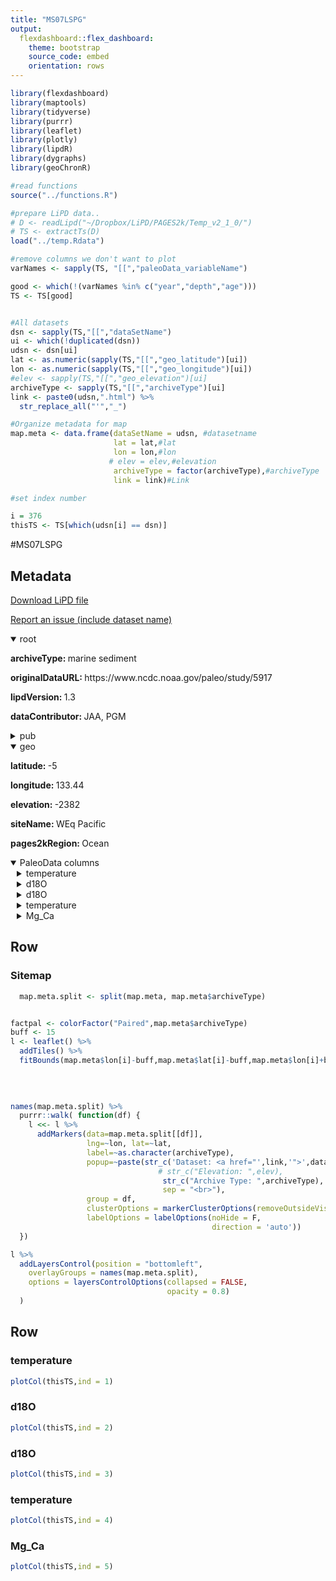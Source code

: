```yaml
---
title: "MS07LSPG"
output: 
  flexdashboard::flex_dashboard:
    theme: bootstrap
    source_code: embed
    orientation: rows
---
```


```r
library(flexdashboard)
library(maptools)
library(tidyverse)
library(purrr)
library(leaflet)
library(plotly)
library(lipdR)
library(dygraphs)
library(geoChronR)

#read functions
source("../functions.R")

#prepare LiPD data..
# D <- readLipd("~/Dropbox/LiPD/PAGES2k/Temp_v2_1_0/")
# TS <- extractTs(D)
load("../temp.Rdata")

#remove columns we don't want to plot
varNames <- sapply(TS, "[[","paleoData_variableName")

good <- which(!(varNames %in% c("year","depth","age")))
TS <- TS[good]


#All datasets
dsn <- sapply(TS,"[[","dataSetName")
ui <- which(!duplicated(dsn))
udsn <- dsn[ui]
lat <- as.numeric(sapply(TS,"[[","geo_latitude")[ui])
lon <- as.numeric(sapply(TS,"[[","geo_longitude")[ui])
#elev <- sapply(TS,"[[","geo_elevation")[ui]
archiveType <- sapply(TS,"[[","archiveType")[ui]
link <- paste0(udsn,".html") %>% 
  str_replace_all("'","_")

#Organize metadata for map
map.meta <- data.frame(dataSetName = udsn, #datasetname
                       lat = lat,#lat
                       lon = lon,#lon
                      # elev = elev,#elevation
                       archiveType = factor(archiveType),#archiveType
                       link = link)#Link

#set index number

i = 376
thisTS <- TS[which(udsn[i] == dsn)]
```
#MS07LSPG

Metadata {.sidebar}
-------------------------------------
[Download LiPD file](MS07LSPG.lpd)
            

[Report an issue (include dataset name)](https://github.com/nickmckay/LiPDverse/issues)

<details open style="margin-left: 0px">
<summary>root</summary>
<p style="margin-left: 0px"><strong>archiveType: </strong>marine sediment
<p style="margin-left: 0px"><strong>originalDataURL: </strong>https://www.ncdc.noaa.gov/paleo/study/5917
<p style="margin-left: 0px"><strong>lipdVersion: </strong>1.3
<p style="margin-left: 0px"><strong>dataContributor: </strong>JAA, PGM
</details>
<details>
<summary>pub</summary>
<details style="margin-left: 10px">
<summary>pub1</summary>
<p style="margin-left: 10px"><strong>author: </strong>Stott, L. , Timmermann, A. , Thunell, R.
<p style="margin-left: 10px"><strong>citeKey: </strong>stott2007southern
<p style="margin-left: 10px"><strong>journal: </strong>Science
<p style="margin-left: 10px"><strong>volume: </strong>318
<p style="margin-left: 10px"><strong>pages: </strong>-3
<p style="margin-left: 10px"><strong>pubYear: </strong>2007
<p style="margin-left: 10px"><strong>title: </strong>Southern Hemisphere and Deep-Sea Warming Led Deglacial Atmospheric CO2 Rise and Tropical Warming
<p style="margin-left: 10px"><strong>DOI: </strong>10.1126/science.1143791
</details>
<details style="margin-left: 10px">
<summary>pub2</summary>
<p style="margin-left: 10px"><strong>author: </strong>McGregor, Helen V. , Evans, Michael N. , Goosse, Hugues , Leduc, Guillaume , Martrat, Belen , Addison, Jason A. , Mortyn, P. Graham , Oppo, Delia W. , Seidenkrantz, Marit-Solveig , Sicre, Marie-Alexandrine , Phipps, Steven J. , Selvaraj, Kandasamy , Thirumalai, Kaustubh , Filipsson, Helena L. , Ersek, Vasile
<p style="margin-left: 10px"><strong>citeKey: </strong>mcgregor2015robust
<p style="margin-left: 10px"><strong>journal: </strong>Nature Geoscience
<p style="margin-left: 10px"><strong>volume: </strong>8
<p style="margin-left: 10px"><strong>pages: </strong>-6
<p style="margin-left: 10px"><strong>pubYear: </strong>2015
<p style="margin-left: 10px"><strong>title: </strong>Robust global ocean cooling trend for the pre-industrial Common Era
<p style="margin-left: 10px"><strong>DOI: </strong>10.1038/ngeo2510
</details>
<details style="margin-left: 10px">
<summary>pub3</summary>
<p style="margin-left: 10px"><strong>citeKey: </strong>_NaN_
<p style="margin-left: 10px"><strong>journal: </strong>Nature
<p style="margin-left: 10px"><strong>volume: </strong>_NaN_
<p style="margin-left: 10px"><strong>pages: </strong>-3
<p style="margin-left: 10px"><strong>title: </strong>Decline of surface temperature and salinity in the western tropical Pacific Ocean in the Holocene epoch
<p style="margin-left: 10px"><strong>DOI: </strong>10.1038/nature02903
</details>
<details style="margin-left: 10px">
<summary>pub4</summary>
<p style="margin-left: 10px"><strong>author: </strong>Stott, L.D.
<p style="margin-left: 10px"><strong>citeKey: </strong>stott2007o2klrDataCitation
<p style="margin-left: 10px"><strong>title: </strong>O2kLR-WEqPacific-MD98-2176.Stott.2007
</details>
</details>
<details open style="margin-left: 0px">
<summary>geo</summary>
<p style="margin-left: 0px"><strong>latitude: </strong>-5
<p style="margin-left: 0px"><strong>longitude: </strong>133.44
<p style="margin-left: 0px"><strong>elevation: </strong>-2382
<p style="margin-left: 0px"><strong>siteName: </strong>WEq Pacific
<p style="margin-left: 0px"><strong>pages2kRegion: </strong>Ocean
</details>
<details open>
<summary>PaleoData columns</summary>
<details style="margin-left: 10px">
<summary>temperature</summary>
<p style="margin-left: 10px"><strong>TSid: </strong>O2kLR_131
<p style="margin-left: 10px"><strong>variableName: </strong>temperature
<p style="margin-left: 10px"><strong>units: </strong>degC
<p style="margin-left: 10px"><strong>description: </strong>inferred sea-surface temperature
<p style="margin-left: 10px"><strong>useInGlobalTemperatureAnalysis: </strong>TRUE
<details>
<summary>interpretation</summary>
<details style="margin-left: 20px">
<summary>1</summary>
<p style="margin-left: 20px"><strong>basis: </strong>Mg/Ca calibration to SST
<p style="margin-left: 20px"><strong>interpDirection: </strong>increase
<p style="margin-left: 20px"><strong>scope: </strong>climate
<p style="margin-left: 20px"><strong>seasonality: </strong>1 2 3 4 5 6 7 8 9 10 11 12
<p style="margin-left: 20px"><strong>variable: </strong>T
<p style="margin-left: 20px"><strong>variableDetail: </strong>sea_surface
</details>
</details>
</details>
<details style="margin-left: 10px">
<summary>d18O</summary>
<p style="margin-left: 10px"><strong>TSid: </strong>MS07LSPG01b
<p style="margin-left: 10px"><strong>variableName: </strong>d18O
<p style="margin-left: 10px"><strong>units: </strong>permil
<p style="margin-left: 10px"><strong>description: </strong>inferred seawater
<details>
<summary>interpretation</summary>
<details style="margin-left: 20px">
<summary>1</summary>
<p style="margin-left: 20px"><strong>basis: </strong>NaN
<p style="margin-left: 20px"><strong>interpDirection: </strong>increase
<p style="margin-left: 20px"><strong>scope: </strong>climate
<p style="margin-left: 20px"><strong>seasonality: </strong>NaN
<p style="margin-left: 20px"><strong>variable: </strong>salinity
<p style="margin-left: 20px"><strong>variableDetail: </strong>sea surface
</details>
<details style="margin-left: 20px">
<summary>2</summary>
<p style="margin-left: 20px"><strong>basis: </strong>Schmidt, 1999
<p style="margin-left: 20px"><strong>coefficient: </strong>NaN
<p style="margin-left: 20px"><strong>direction: </strong>increase
<p style="margin-left: 20px"><strong>equilibriumEvidence: </strong>NaN
<p style="margin-left: 20px"><strong>fraction: </strong>NaN
<p style="margin-left: 20px"><strong>inferredMaterial: </strong>seawater
<p style="margin-left: 20px"><strong>integrationTime: </strong>NaN
<p style="margin-left: 20px"><strong>integrationTimeBasis: </strong>NaN
<p style="margin-left: 20px"><strong>integrationTimeUncertainty: </strong>NaN
<p style="margin-left: 20px"><strong>integrationTimeUncertaintyType: </strong>NaN
<p style="margin-left: 20px"><strong>integrationTimeUnits: </strong>NaN
<p style="margin-left: 20px"><strong>mathematicalRelation: </strong>linear
<p style="margin-left: 20px"><strong>scope: </strong>isotope
<p style="margin-left: 20px"><strong>seasonality: </strong>not applicable (always)
<p style="margin-left: 20px"><strong>variable: </strong>Salinity
</details>
</details>
</details>
<details style="margin-left: 10px">
<summary>d18O</summary>
<p style="margin-left: 10px"><strong>TSid: </strong>MS07LSPG01b
<p style="margin-left: 10px"><strong>variableName: </strong>d18O
<p style="margin-left: 10px"><strong>units: </strong>permil
<p style="margin-left: 10px"><strong>description: </strong>inferred seawater
<details>
<summary>interpretation</summary>
<details style="margin-left: 20px">
<summary>1</summary>
<p style="margin-left: 20px"><strong>basis: </strong>NaN
<p style="margin-left: 20px"><strong>interpDirection: </strong>increase
<p style="margin-left: 20px"><strong>scope: </strong>climate
<p style="margin-left: 20px"><strong>seasonality: </strong>NaN
<p style="margin-left: 20px"><strong>variable: </strong>salinity
<p style="margin-left: 20px"><strong>variableDetail: </strong>sea surface
</details>
<details style="margin-left: 20px">
<summary>2</summary>
<p style="margin-left: 20px"><strong>basis: </strong>Schmidt, 1999
<p style="margin-left: 20px"><strong>coefficient: </strong>NaN
<p style="margin-left: 20px"><strong>direction: </strong>increase
<p style="margin-left: 20px"><strong>equilibriumEvidence: </strong>NaN
<p style="margin-left: 20px"><strong>fraction: </strong>NaN
<p style="margin-left: 20px"><strong>inferredMaterial: </strong>seawater
<p style="margin-left: 20px"><strong>integrationTime: </strong>NaN
<p style="margin-left: 20px"><strong>integrationTimeBasis: </strong>NaN
<p style="margin-left: 20px"><strong>integrationTimeUncertainty: </strong>NaN
<p style="margin-left: 20px"><strong>integrationTimeUncertaintyType: </strong>NaN
<p style="margin-left: 20px"><strong>integrationTimeUnits: </strong>NaN
<p style="margin-left: 20px"><strong>mathematicalRelation: </strong>linear
<p style="margin-left: 20px"><strong>scope: </strong>isotope
<p style="margin-left: 20px"><strong>seasonality: </strong>not applicable (always)
<p style="margin-left: 20px"><strong>variable: </strong>Salinity
</details>
</details>
</details>
<details style="margin-left: 10px">
<summary>temperature</summary>
<p style="margin-left: 10px"><strong>TSid: </strong>LPD248cb8ef24
<p style="margin-left: 10px"><strong>variableName: </strong>temperature
<p style="margin-left: 10px"><strong>units: </strong>degC
<p style="margin-left: 10px"><strong>description: </strong>Mg/Ca based temperature
</details>
<details style="margin-left: 10px">
<summary>Mg_Ca</summary>
<p style="margin-left: 10px"><strong>TSid: </strong>LPD248cb8efr
<p style="margin-left: 10px"><strong>variableName: </strong>Mg_Ca
<p style="margin-left: 10px"><strong>units: </strong>mmol/mol
<p style="margin-left: 10px"><strong>description: </strong>Mg/Ca of foraminiferal calcite
</details>

Row
-----------------------------------------------------------------------

### Sitemap

```r
  map.meta.split <- split(map.meta, map.meta$archiveType)


factpal <- colorFactor("Paired",map.meta$archiveType)
buff <- 15
l <- leaflet() %>% 
  addTiles() %>% 
  fitBounds(map.meta$lon[i]-buff,map.meta$lat[i]-buff,map.meta$lon[i]+buff,map.meta$lat[i]+buff)
  

  
  
names(map.meta.split) %>%
  purrr::walk( function(df) {
    l <<- l %>%
      addMarkers(data=map.meta.split[[df]],
                 lng=~lon, lat=~lat,
                 label=~as.character(archiveType),
                 popup=~paste(str_c('Dataset: <a href="',link,'">',dataSetName,'</a>'),
                                 # str_c("Elevation: ",elev),
                                  str_c("Archive Type: ",archiveType),
                                  sep = "<br>"),
                 group = df,
                 clusterOptions = markerClusterOptions(removeOutsideVisibleBounds = F),
                 labelOptions = labelOptions(noHide = F,
                                             direction = 'auto'))
  })

l %>%
  addLayersControl(position = "bottomleft",
    overlayGroups = names(map.meta.split),
    options = layersControlOptions(collapsed = FALSE,
                                   opacity = 0.8)
  )
```

Row {.tabset .tabset-fade}
-----------------------------------------------------------------------

### temperature
```r
plotCol(thisTS,ind = 1)
```

### d18O
```r
plotCol(thisTS,ind = 2)
```

### d18O
```r
plotCol(thisTS,ind = 3)
```

### temperature
```r
plotCol(thisTS,ind = 4)
```

### Mg_Ca
```r
plotCol(thisTS,ind = 5)
```
